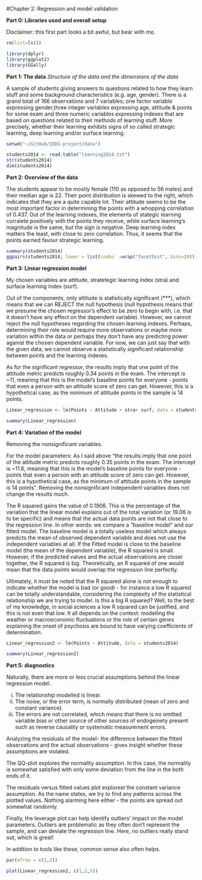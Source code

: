 #Chapter 2: Regression and model validation 


**Part 0: Libraries used and overall setup**

Disclaimer: this first part looks a bit awful, but bear with me.

```r

rm(list=ls())

library(dplyr)
library(ggplot2)
library(GGally)

```

**Part 1: The data**
*Structure of the data and the dimensions of the data*

A sample of students giving answers to questions related to how they learn stuff and some background characteristics (e.g. age, gender). There is a grand total of 166 observations and 7 variables; one factor variable expressing gender,three integer variables expressing age, attitude & points for some exam and three numeric variables expressing indexes that are based on questions related to their methods of learning stuff. More precisely, whether their learning  exhibits signs of so called strategic learning, deep learning and/or surface learning. 

```r
setwd("~/GitHub/IODS-project/data")

students2014 <- read.table("learning2014.txt")
str(students2014)
dim(students2014)
```

**Part 2: Overview of the data**

The students appear to be mostly female (110 as opposed to 56 males) and their median age is 22. Their point distribution is skewed to the right, which indicates that they are a quite capable lot. Their attitude seems to be the most important factor in determining the points with a whopping correlation of 0.437. Out of the learning indexes, the elements of stategic learning corralete positively with the points they receive, while surface learning's magnitude is the same, but the sign is negative. Deep learning index matters the least, with close to zero correlation. Thus, it seems that the points earned favour strategic learning. 

```r
summary(students2014)
ggpairs(students2014, lower = list(combo  =wrap("facethist", bins=20)))
```

**Part 3: Linear regression model**

My chosen variables are attitude, stratetegic learning index (stra) and surface learning index (surf).

Out of the components, only attitude is statistically significant (***), which means that we can REJECT the null hypothesis (null hypothesis means that we presume the chosen regressor's effect to be zero to begin with, i.e. that it doesn't have any effect on the dependent variable). However, we cannot reject the null hypotheses regarding the chosen learning indexes. Perhaps, determining their role would require more observations or maybe more variation within the data or perhaps they don't have any predicting power against the chosen dependent variable. For now, we can just say that with the given data, we cannot observe a statistically significant relationship between points and the learning indexes. 

As for the significant regressor, the results imply that one point of the attitude metric predicts roughly 0.34 points in the exam. The intercept is ~11, meaning that this is the model's baseline points for everyone - points that even a person with an attitude score of zero can get. However, this is a hypothetical case, as the minimum of attitude points in the sample is 14 points.


```r
Linear_regression <- lm(Points ~ Attitude + stra+ surf, data = students2014)

summary(Linear_regression)
```
**Part 4: Variation of the model**

Removing the nonsignificant variables.

For the model parameters: As I said above "the results imply that one point of the attitude metric predicts roughly 0.35 points in the exam. The intercept is ~11.6, meaning that this is the model's baseline points for everyone - points that even a person with an attitude score of zero can get. However, this is a hypothetical case, as the minimum of attitude points in the sample is 14 points". Removing the nonsignificant independent variables does not change the results much.

The R squared gains the value of 0.1906. This is the percentage  of the variation that the linear model explains out of the total variation (or 19.06 is to be specific) and means that the actual data points are not that close to the regression line. In other words: we compare a "baseline model" and our fitted model. The baseline model is a totally useless model which always predicts the mean of observed dependent variable and does not use the independent variables at all. If the Fitted model is close to the baseline model (the mean of the dependent variable), the R squared is small. However, if the predicted values and the actual observations are closer together, the R squared is big. Theoretically, an R squared of one would mean that the data points would overlap the regression line perfectly.

Ultimately, it must be noted that the R squared alone is not enough to indicate whether the model is bad (or good) - for instance a low R squared can be totally understandable, considering the complexity of the statistical relationship we are trying to model. Is this a big R squared? Well, to the best of my knowledge, in social sciences a low R squared can be justified, and this is not even that low. It all depends on the context: modelling the weather or macroeconomic fluctuations or the role of certain genes explaining the onset of psychosis  are bound to have varying coefficients of determination. 

```r
Linear_regression2 <- lm(Points ~ Attitude, data = students2014)

summary(Linear_regression2)
```

**Part 5: diagnostics**

Naturally, there are more or less crucial assumptions behind the linear regression model.

i) The relationship modelled is linear. 
ii) The noise, or the error term, is normally distributed (mean of zero and constant variance).
iii) The errors are not correlated, which means that there is no omitted variable bias or other source of other sources of endogeinety present such as reverse causality or systematic measurement errors.  

Analyzing the residuals of the model- the difference between the fitted observations and the actual observations - gives insight whether these assumptions are violated.

The QQ-plot explores the normality assumption. In this case, the normality is somewhat satisfied with only some deviation from the line in the both ends of it. 

The residuals versus fitted values plot explorest the constant variance assumption. As the name states, we try to find any patterns across the plotted values. Nothing alarming here either - the points are spread out somewhat randomly. 

Finally, the leverage plot can help identify outliers' impact on the model parameters. Outliers are problematic as they often don't represent the sample, and can deviate the regression line. Here, no outliers really stand out, which is great!  

In addition to tools like these, common sense also often helps. 


```r
par(mfrow = c(2,2))

plot(Linear_regression2, c(1,2,5))
```

